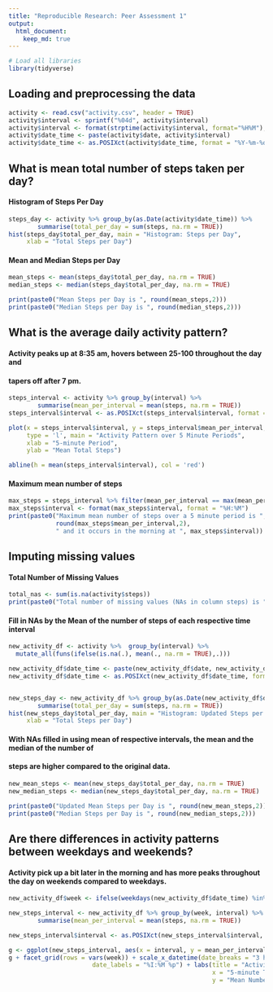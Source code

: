 ```yaml
---
title: "Reproducible Research: Peer Assessment 1"
output: 
  html_document:
    keep_md: true
---
```



```r
# Load all libraries
library(tidyverse)
```


## Loading and preprocessing the data

```r
activity <- read.csv("activity.csv", header = TRUE)
activity$interval <- sprintf("%04d", activity$interval)
activity$interval <- format(strptime(activity$interval, format="%H%M"), format = "%H:%M")
activity$date_time <- paste(activity$date, activity$interval)
activity$date_time <- as.POSIXct(activity$date_time, format = "%Y-%m-%d %H:%M")
```


## What is mean total number of steps taken per day?

#### Histogram of Steps Per Day
```r
steps_day <- activity %>% group_by(as.Date(activity$date_time)) %>%
        summarise(total_per_day = sum(steps, na.rm = TRUE))
hist(steps_day$total_per_day, main = "Histogram: Steps per Day", 
     xlab = "Total Steps per Day")
```

#### Mean and Median Steps per Day
```r
mean_steps <- mean(steps_day$total_per_day, na.rm = TRUE)
median_steps <- median(steps_day$total_per_day, na.rm = TRUE)

print(paste0("Mean Steps per Day is ", round(mean_steps,2)))
print(paste0("Median Steps per Day is ", round(median_steps,2)))

```


## What is the average daily activity pattern?


#### Activity peaks up at 8:35 am, hovers between 25-100 throughout the day and
#### tapers off after 7 pm.
```r

steps_interval <- activity %>% group_by(interval) %>%
        summarise(mean_per_interval = mean(steps, na.rm = TRUE))
steps_interval$interval <- as.POSIXct(steps_interval$interval, format = "%H:%M")

plot(x = steps_interval$interval, y = steps_interval$mean_per_interval, 
     type = 'l', main = "Activity Pattern over 5 Minute Periods", 
     xlab = "5-minute Period",
     ylab = "Mean Total Steps")

abline(h = mean(steps_interval$interval), col = 'red')
```

#### Maximum mean number of steps
```r
max_steps = steps_interval %>% filter(mean_per_interval == max(mean_per_interval, na.rm = TRUE))
max_steps$interval <- format(max_steps$interval, format = "%H:%M")
print(paste0("Maximum mean number of steps over a 5 minute period is ", 
             round(max_steps$mean_per_interval,2), 
             " and it occurs in the morning at ", max_steps$interval))
```


## Imputing missing values

#### Total Number of Missing Values
```r
total_nas <- sum(is.na(activity$steps))
print(paste0("Total number of missing values (NAs in column steps) is ", total_nas))
```


#### Fill in NAs by the Mean of the number of steps of each respective time interval
```r

new_activity_df <- activity %>%  group_by(interval) %>%
  mutate_all(funs(ifelse(is.na(.), mean(., na.rm = TRUE),.)))

new_activity_df$date_time <- paste(new_activity_df$date, new_activity_df$interval)
new_activity_df$date_time <- as.POSIXct(new_activity_df$date_time, format = "%Y-%m-%d %H:%M")


new_steps_day <- new_activity_df %>% group_by(as.Date(new_activity_df$date)) %>%
        summarise(total_per_day = sum(steps, na.rm = TRUE))
hist(new_steps_day$total_per_day, main = "Histogram: Updated Steps per Day (Fill NAs)", 
     xlab = "Total Steps per Day")
```


#### With NAs filled in using mean of respective intervals, the mean and the median of the number of 
#### steps are higher compared to the original data.

```r
new_mean_steps <- mean(new_steps_day$total_per_day, na.rm = TRUE)
new_median_steps <- median(new_steps_day$total_per_day, na.rm = TRUE)

print(paste0("Updated Mean Steps per Day is ", round(new_mean_steps,2)))
print(paste0("Median Steps per Day is ", round(new_median_steps,2)))
```


## Are there differences in activity patterns between weekdays and weekends?

#### Activity pick up a bit later in the morning and has more peaks throughout the day on weekends compared to weekdays.
```r
new_activity_df$week <- ifelse(weekdays(new_activity_df$date_time) %in% c("Saturday", "Sunday"), "weekend", "weekday")

new_steps_interval <- new_activity_df %>% group_by(week, interval) %>%
        summarise(mean_per_interval = mean(steps, na.rm = TRUE))

new_steps_interval$interval <- as.POSIXct(new_steps_interval$interval, format = "%H:%M")

g <- ggplot(new_steps_interval, aes(x = interval, y = mean_per_interval)) + geom_line()
g + facet_grid(rows = vars(week)) + scale_x_datetime(date_breaks = "3 hour",
                       date_labels = "%I:%M %p") + labs(title = "Activity Pattern: Weekdays vs Weekends",
                                                        x = "5-minute Time Interval",
                                                        y = "Mean Number of Steps")
```


